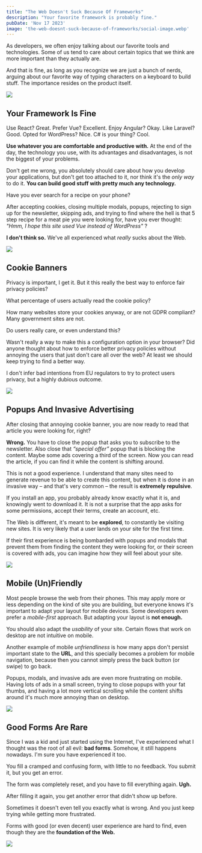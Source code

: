 ```yaml
---
title: "The Web Doesn't Suck Because Of Frameworks"
description: "Your favorite framework is probably fine."
pubDate: 'Nov 17 2023'
image: 'the-web-doesnt-suck-because-of-frameworks/social-image.webp'
---
```


As developers, we often enjoy talking about our favorite tools and technologies.
Some of us tend to care about certain topics that we think are more important
than they actually are. 

And that is fine, as long as you recognize we are just a bunch of nerds, arguing about our favorite way of typing characters on a keyboard to build stuff. The importance resides on the product itself.

![](/blog/the-web-doesnt-suck-because-of-frameworks/framework-meme.webp)

## Your Framework Is Fine

Use React? Great. Prefer Vue? Excellent. Enjoy Angular? Okay. Like Laravel? Good. Opted for WordPress? Nice. C# is your thing? Cool.

**Use whatever you are comfortable and productive with.** At the end of the day, the technology you use, with its advantages and disadvantages, is not the biggest of your problems.

Don't get me wrong, you absolutely should care about how you develop your applications, but don't get too attached to it, nor think it's the *only way* to do it. **You can build good stuff with pretty much any technology.**

Have you ever search for a recipe on your phone?

After accepting cookies, closing multiple modals, popups, rejecting to sign up
for the newsletter, skipping ads, and trying to find where the hell is that 5 step recipe for a meat pie you were looking for, have you ever thought:  *"Hmm, I hope this site used Vue instead of WordPress"* ?

**I don't think so.** We've all experienced what *really* sucks about the Web.

![](/blog/the-web-doesnt-suck-because-of-frameworks/frameworks.webp)

## Cookie Banners

Privacy is important, I get it. But it this really the best way to enforce fair
privacy policies?

What percentage of users actually read the cookie policy?

How many websites store your cookies anyway, or are not GDPR compliant? Many government sites are not.

Do users really care, or even understand this?

Wasn't really a way to make this a configuration option in your browser? Did anyone
thought about how to enforce better privacy policies without annoying the users
that just don't care all over the web? At least we should keep trying to find
a better way.

I don't infer bad intentions from EU regulators to try to protect users privacy,
but a highly dubious outcome.

![](/blog/the-web-doesnt-suck-because-of-frameworks/cookies.webp)

## Popups And Invasive Advertising

After closing that annoying cookie banner, you are now ready to read that article you were looking for, right?

**Wrong.** You have to close the popup that asks you to subscribe to the newsletter.
Also close that *“special offer”* popup that is blocking the content. Maybe some ads covering a third of the screen. Now you can read the article, if you can find it while the content is shifting around.

This is not a good experience. I understand that many sites need to generate
revenue to be able to create this content, but when it is done in an invasive
way – and that's very common – the result is **extremely repulsive**.

If you install an app, you probably already know exactly what it is, and knowingly went to download it. It is not a surprise that the app asks for some permissions, accept their terms, create an account, etc.

The Web is different, it's meant to be **explored**, to constantly be visiting new
sites. It is very likely that a user lands on your site for the first time.

If their first experience is being bombarded with popups and modals that prevent
them from finding the content they were looking for, or their screen is covered
with ads, you can imagine how they will feel about your site.

![](/blog/the-web-doesnt-suck-because-of-frameworks/ads.webp)


## Mobile (Un)Friendly

Most people browse the web from their phones. This may apply more or less depending on the kind of site you are building, but everyone knows it's important to adapt your layout for mobile devices. Some developers even prefer a *mobile-first* approach. But adapting your layout is **not enough.**

You should also adapt the *usability* of your site. Certain flows that work on desktop are not intuitive on mobile.

Another example of mobile *unfriendliness* is how many apps don't persist
important state to the **URL**, and this specially becomes a problem for mobile
navigation, because then you cannot simply press the back button (or swipe) to go back.

Popups, modals, and invasive ads are even more frustrating on mobile. Having lots of ads in a small screen, trying to close popups with your fat thumbs, and having a lot more vertical scrolling while the content shifts around it's much more annoying than on desktop.

![](/blog/the-web-doesnt-suck-because-of-frameworks/mobile-unfriendly.webp)


## Good Forms Are Rare

Since I was a kid and just started using the Internet, I've experienced what I thought was the root of all evil: **bad forms**. Somehow, it still happens nowadays. I'm sure you have experienced it too.

You fill a cramped and confusing form, with little to no feedback. You submit it, but you get an error. 

The form was completely reset, and you have to fill everything again. **Ugh.**

After filling it again, you get another error that didn't show up before.

Sometimes it doesn't even tell you exactly what is wrong. And you just keep trying while getting more frustrated.

Forms with good (or even decent) user experience are hard to find, even though they are the **foundation of the Web.**

![](/blog/the-web-doesnt-suck-because-of-frameworks/bad-form.webp)
